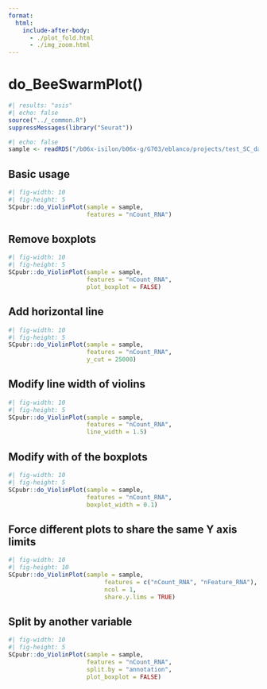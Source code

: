 ```yaml
---
format: 
  html:
    include-after-body:
      - ./plot_fold.html
      - ./img_zoom.html
---
```


# do_BeeSwarmPlot()

```r
#| results: "asis"
#| echo: false
source("../_common.R")
suppressMessages(library("Seurat"))
```

```r
#| echo: false
sample <- readRDS("/b06x-isilon/b06x-g/G703/eblanco/projects/test_SC_datasets/sc_dataset.rds")

```

## Basic usage
```r
#| fig-width: 10
#| fig-height: 5
SCpubr::do_ViolinPlot(sample = sample, 
                      features = "nCount_RNA")
```

## Remove boxplots
```r
#| fig-width: 10
#| fig-height: 5
SCpubr::do_ViolinPlot(sample = sample, 
                      features = "nCount_RNA",
                      plot_boxplot = FALSE)
```

## Add horizontal line
```r
#| fig-width: 10
#| fig-height: 5
SCpubr::do_ViolinPlot(sample = sample, 
                      features = "nCount_RNA", 
                      y_cut = 25000)
```

## Modify line width of violins

```r
#| fig-width: 10
#| fig-height: 5
SCpubr::do_ViolinPlot(sample = sample,
                      features = "nCount_RNA",
                      line_width = 1.5)
```

## Modify with of the boxplots

```r
#| fig-width: 10
#| fig-height: 5
SCpubr::do_ViolinPlot(sample = sample,
                      features = "nCount_RNA",
                      boxplot_width = 0.1)
```

## Force different plots to share the same Y axis limits

```r
#| fig-width: 10
#| fig-height: 10
SCpubr::do_ViolinPlot(sample = sample,
                           features = c("nCount_RNA", "nFeature_RNA"),
                           ncol = 1,
                           share.y.lims = TRUE)
```

## Split by another variable

```r
#| fig-width: 10
#| fig-height: 5
SCpubr::do_ViolinPlot(sample = sample,
                      features = "nCount_RNA",
                      split.by = "annotation",
                      plot_boxplot = FALSE)
```
